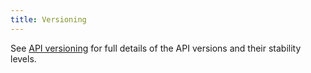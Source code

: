 ```yaml
---
title: Versioning
---
```


See [API versioning](/docs/faq/api-versioning/) for full details of the API versions and their stability levels.